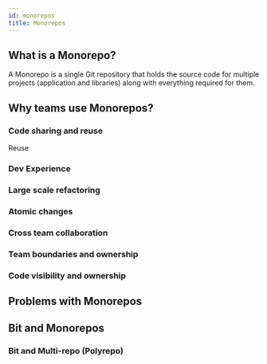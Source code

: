 ```yaml
---
id: monorepos
title: Monorepos
---
```



## What is a Monorepo?
A Monorepo is a single Git repository that holds the source code for multiple projects (application and libraries) along with everything required for them.

## Why teams use Monorepos?

### Code sharing and reuse
Reuse 

### Dev Experience


### Large scale refactoring

### Atomic changes

### Cross team collaboration

### Team boundaries and ownership

### Code visibility and ownership

## Problems with Monorepos



## Bit and Monorepos

### Bit and Multi-repo (Polyrepo)
